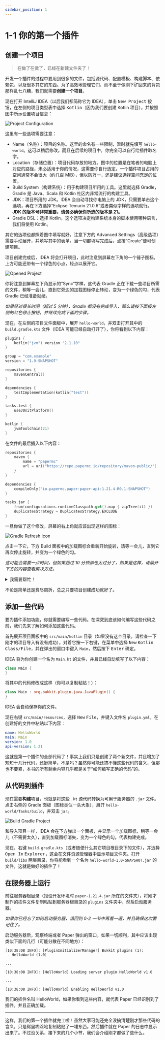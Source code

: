 ```yaml
---
sidebar_position: 1
---
```



# 1-1 你的第一个插件

## 创建一个项目

> 在做了在做了，已经在新建文件夹了！

开发一个插件的过程中要用到很多的文件，包括源代码、配置模板、构建脚本、依赖包，以及很多其它的东西。为了高效地管理它们，而不至于像刚下矿回来的背包那样乱七八糟，我们就需要**创建一个项目**。

现在打开 IntelliJ IDEA（以后我们都简称它为 IDEA），单击 <kbd>New Project</kbd> 按钮，在左侧的项目类型表中选择 <kbd>Kotlin</kbd>（因为我们要创建 Kotlin 项目），并按照图中所示设置项目信息：

![Project Configuration](/img/contents/ciallo-world-1.png)

这里有一些选项需要注意：

- Name（名称）：项目的名称。这里的命名有一些限制，暂时就先填写 `hello-world`。这可以稍后修改，而且在后续的项目中，你完全可以自行给插件取名字。
- Location（存储位置）：项目代码存放的地方。图中的位置是在笔者的电脑上对应的路径，未必适用于你的情况，这需要你自行选定。一个插件项目占用的空间通常不会很大（约几百 MiB），但以防万一，还是建议选择空间充足的位置。
- Build System（构建系统）：用于构建项目所用的工具。这里就选择 Gradle，Gradle 是 Java、Scala 和 Kotlin 社区内非常流行的构建工具。
- JDK：项目所用的 JDK。IDEA 会自动寻找你电脑上的 JDK，只需要单击这个选项，再在下方选择“Eclipse Temurin 21.0.6”或者类似字样的选项就行。**JDK 的版本号非常重要，请务必确保你所选的版本是 21。**
- Gradle DSL：选择 Kotlin。这个选项决定构建系统本身的脚本使用哪种语言，我们将使用 Kotlin。

其它的选项也都照着图中填写就好。注意下方的 Advanced Settings（高级选项）需要手动展开，并填写其中的表单。当一切都填写完成后，点按“Create”便可创建项目。

项目创建完成后，IDEA 将会打开项目，此时注意到屏幕左下角的一个锤子图标，上方可能还带有一个绿色的小点，轻点以展开它。

![Opened Project](/img/contents/ciallo-world-2.png)

你将注意到屏幕左下角显示的“Sync”字样，这代表 Gradle 正在下载一些项目所需的文件，稍等一会儿，直到它旁边的加载图标停止转动，变为一个绿色的勾，代表 Gradle 已经准备就绪。

*如果经过很长时间（超过 5 分钟），Gradle 都没有完成导入，那么请按下面板左侧的红色停止按钮，并继续完成下面的步骤。*

现在，在左侧的项目文件面板中，展开 `hello-world`，并双击打开其中的 `build.gradle.kts` 文件（IDEA 可能已经自动打开了），你将看到以下内容：

```kotlin
plugins {
    kotlin("jvm") version "2.1.10"
}

group = "com.example"
version = "1.0-SNAPSHOT"

repositories {
    mavenCentral()
}

dependencies {
    testImplementation(kotlin("test"))
}

tasks.test {
    useJUnitPlatform()
}

kotlin {
    jvmToolchain(21)
}
```

在文件的最后插入以下内容：

```kotlin
repositories {
    maven {
        name = "papermc"
        url = uri("https://repo.papermc.io/repository/maven-public/")
    }
}

dependencies {
    compileOnly("io.papermc.paper:paper-api:1.21.4-R0.1-SNAPSHOT")
}

tasks.jar {
    from(configurations.runtimeClasspath.get().map { zipTree(it) })
    duplicatesStrategy = DuplicatesStrategy.EXCLUDE
}
```

一旦你做了这个修改，屏幕的右上角就应该出现这样的图标：

![Gradle Refresh Icon](/img/contents/ciallo-world-3.png)

点击一下它，下方 Build 面板中的加载图标会重新开始旋转，请等一会儿，直到它再次停止旋转，并变为一个绿色的勾。

*这可能会需要一点时间，但如果超过 10 分钟那也太过分了，如果是这样，请展开下方的内容查看解决方法。*

<details>
<summary>我需要帮忙！</summary>

Paper 使用一些额外的文件来辅助插件开发过程，Gradle 会根据我们所做的配置自动下载这些文件，但是由于，嗯，一些原因（恕无法详细说明），有时候下载会失败。这个问题有两种解决方法，一种是使用镜像，另一种则是使用……一些工具。我们两种方法都介绍，但你可以选择适合你情况的那种。

<Tabs>
    <TabItem value="tools" label="使用代理" default>

:::note 那是黑魔法！

如果你不知道所谓的“代理”是什么，那也不必深究这部分内容，请在上方选择“使用镜像”查看另一种方法。

:::

即使你已经有了所需的工具，Gradle 并不会自动识别系统代理并使用它，你必须明确告诉 Gradle 要让它使用代理。打开项目面板中的 `gradle.properties`，并在后面加上这样几行：

```properties
systemProp.http.proxyHost=127.0.0.1
systemProp.http.proxyPort=端口号 
systemProp.https.proxyHost=127.0.0.1
systemProp.https.proxyPort=端口号
```

必须将 `端口号` 替换为代理服务器所使用的 HTTP 端口号，例如 `8888`，这要根据你的代理程序进行设置。做了这样的修改后，请展开屏幕右侧的 Gradle 面板（图标像是一头大象），并点按左上角的 <kbd>Sync All Gradle Projects</kbd>，希望这次一切都顺利。

![Refresh Gradle Project](/img/contents/ciallo-world-4.png)

  </TabItem>
  <TabItem value="mirrors" label="使用镜像">
如果没有代理，那事情就比较棘手了，原因是 Paper 1.21.4 所需的文件目前还没有可提供的镜像。也就是说，除了从 Paper 的官方服务器缓慢（甚至无法访问）地下载，我们别无他法……吗？

事实上还是有办法的，我们可以使用一些旧版本的文件。Paper 1.**20**.4 的文件有可用的镜像，我们可以基于 1.20.4 的 Paper 进行构建，然后“声称”我们的插件是基于 1.21.4 的，这样应该能行，嗯，应该能。

*这真不会引发什么问题吗？也许有，因为 1.21 和 1.20 的服务端并不完全相同，但是开发插件所需的大多数功能，在 1.21 和 1.20 中是相同的，也就是说，只要不碰那些“不一样的地方”，Paper 就不会发现我们造假的事实啦（笑）。*

首先打开 `gradle/wrapper/gradle-wrapper.properties`，你应当看到这样的一行：

```properties
distributionUrl=https\://services.gradle.org/distributions/gradle-8.10-bin.zip
```

将其修改为：

```properties
distributionUrl=https\://mirrors.cloud.tencent.com/gradle/gradle-8.10-bin.zip
```

当你读到这里时，Gradle 也许已经有了更新的版本，那么在修改时，就还保留原来的版本就好。也就是说，如果 URL 最后那部分不是 `8.10`，而是诸如 `8.12` 或者 `9.4` 这样的版本，那保留它就好。另外注意在 `https` 和 `:` 之间有一根反斜线 `\`，不要将其删除了。

现在回到 `build.gradle.kts`，删除掉先前添加的内容：

```kotlin
repositories {
    maven {
        name = "papermc"
        url = uri("https://repo.papermc.io/repository/maven-public/")
    }
}

dependencies {
    compileOnly("io.papermc.paper:paper-api:1.21.4-R0.1-SNAPSHOT")
}

tasks.jar {
    from(configurations.runtimeClasspath.get().map { zipTree(it) })
    duplicatesStrategy = DuplicatesStrategy.EXCLUDE
}
```

并添加以下内容：

```kotlin
repositories {
    maven("https://maven.aliyun.com/repository/public/")
    maven("https://crystal.app.lss233.com/repositories/minecraft/")
}

dependencies {
    compileOnly("io.papermc.paper:paper-api:1.20.4-R0.1-SNAPSHOT")
}

tasks.jar {
    from(configurations.runtimeClasspath.get().map { zipTree(it) })
    duplicatesStrategy = DuplicatesStrategy.EXCLUDE
}
```

然后向上翻，找到这样一段：

```kotlin
repositories {
    mavenCentral()
}
```

并将其删除。

现在，请展开屏幕右侧的 Gradle 面板（图标像是一头大象），并点按左上角的 <kbd>Sync All Gradle Projects</kbd>，希望这次一切都顺利。

![Refresh Gradle Project](/img/contents/ciallo-world-4.png)
  </TabItem>
</Tabs>

</details>

不论是简单还是费尽周折，总之只要项目创建成功就好了。

## 添加一些代码

要为插件添加功能，你就需要编写一些代码。在深究到底该如何编写这些代码之前，我们先来了解如何添加这些代码。

首先展开项目面板中的 `src/main/kotlin` 目录（如果没有这个目录，请检查一下刚才的项目导入有没有成功），对着它按一下右键，在菜单中选择 <kbd>New</kbd> <kbd>Kotlin Class/File</kbd>，并在弹出的窗口中键入 `Main`，然后按下 <kbd>Enter</kbd> 确定。

IDEA 将为你创建一个名为 `Main.kt` 的文件，并且已经自动填写了以下内容：

```kotlin
class Main {
}
```

将其中的代码修改成这样（你可以复制粘贴！）：

```kotlin
class Main : org.bukkit.plugin.java.JavaPlugin() {
}
```

IDEA 会自动保存你的文件。

现在右键 `src/main/resources`，选择 <kbd>New</kbd> <kbd>File</kbd>，并键入文件名 `plugin.yml`，在创建好的文件中粘贴以下内容：

```yaml
name: HelloWorld
main: Main
version: 1.0
api-version: 1.21
```

这就是第一个插件的全部代码了！事实上我们只是创建了两个新文件，并且增加了短短十几行代码，还挺简单，不是吗？虽然你可能还搞不懂这些代码的含义，但那也不要紧，本书的所有剩余内容几乎都是关于“如何编写正确的代码”的。

## 从代码到插件

现在需要**构建**项目，也就是将这些 `.kt` 源代码转换为可用于服务器的 `.jar` 文件。点击右侧的 Gradle 面板（图标类似一头大象），展开 `hello-world/Tasks/build`，并双击 `jar`。

![Build Gradle Project](/img/contents/ciallo-world-5.png)

和导入项目一样，IDEA 会在下方弹出一个面板，并显示一个加载图标，稍等一会儿（不需要太久），直到加载图标消失，变为一个绿色的勾，代表构建完成。

现在，右键 `build.gradle.kts`（或者随便什么其它项目根目录下的文件），并选择 <kbd>Open In</kbd> <kbd>Explorer</kbd>，这会在文件资源管理器中显示项目文件夹。打开 `build/libs` 两层目录，你将能看到一个名为 `hello-world-1.0-SNAPSHOT.jar` 的文件，这就是做好的插件了！

## 在服务器上运行

前往服务器根目录（搭设开发环境时 `paper-1.21.4.jar` 所在的文件夹），将刚才制作的插件文件复制粘贴到服务器根目录的 `plugins` 文件夹中，然后启动服务器。

*如果你已经忘了如何启动服务器，请回到 0-2 一节中再看一遍，并且确保这次要记住了。*

启动服务器后，观察终端或者 Paper 弹出的窗口，如果一切顺利，其中应该出现类似下面的几行（可能分散在不同地方）：

```log
[10:38:08 INFO]: [PluginInitializerManager] Bukkit plugins (1):
 - HelloWorld (1.0)

...

[10:38:08 INFO]: [HelloWorld] Loading server plugin HelloWorld v1.0

...

[10:38:08 INFO]: [HelloWorld] Enabling HelloWorld v1.0
```

我们的插件名叫 HelloWorld，如果你看到这些内容，就代表 Paper 已经识别到了插件，并且正确加载。

---

这样，我们的第一个插件就完工啦！虽然大家可能还完全没搞清楚刚才那些代码的含义，只是稀里糊涂地复制粘贴了一堆东西，然后插件就在 Paper 的日志中显示出来了。不过没关系，接下来的几个小节，我们会介绍刚才都做了些什么。